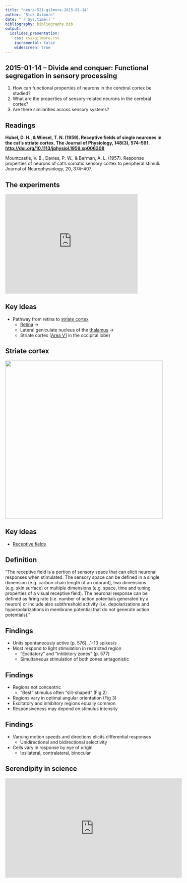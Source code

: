 ```yaml
---
title: "neuro-521-gilmore-2015-01-14"
author: "Rick Gilmore"
date: "`r Sys.time()`"
bibliography: bibliography.bib
output:
  ioslides_presentation:
    css: css/gilmore.css
    incremental: false
    widescreen: true
---
```


## 2015-01-14 -- Divide and conquer: Functional segregation in sensory processing

1. How can functional properties of neurons in the cerebral cortex be studied?
2. What are the properties of sensory-related neurons in the cerebral cortex?
3. Are there similarities across sensory systems?

## Readings

**Hubel, D. H., & Wiesel, T. N. (1959). Receptive fields of single neurones in the cat’s striate cortex. The Journal of Physiology, 148(3), 574–591. <http://doi.org/10.1113/jphysiol.1959.sp006308>**

Mountcastle, V. B., Davies, P. W., & Berman, A. L. (1957). Response properties of neurons of cat’s somatic sensory cortex to peripheral stimuli. Journal of Neurophysiology, 20, 374–407.

## The experiments

<iframe width="420" height="315" src="https://www.youtube.com/embed/KE952yueVLA" frameborder="0" allowfullscreen></iframe>

## Key ideas

- Pathway from retina to [striate cortex](https://en.wikipedia.org/wiki/Line_of_Gennari)
    - [Retina](http://www.scholarpedia.org/article/Retina) ->
    - Lateral geniculate nucleus of the [thalamus](http://www.scholarpedia.org/article/Thalamus) ->
    - Striate cortex ([Area V1](http://www.scholarpedia.org/article/Area_V1) in the occipital lobe)
    
## Striate cortex

<div class="centered">
<a href="http://www.smbs.buffalo.edu/acb/neuro/slides/s145.jpg">
<img src="http://www.smbs.buffalo.edu/acb/neuro/slides/s145.jpg" height=500px>
</a>
</div>
    
## Key ideas

- [Receptive fields](http://www.scholarpedia.org/article/Receptive_field)

##  Definition

"The receptive field is a portion of sensory space that can elicit neuronal responses when stimulated. The sensory space can be defined in a single dimension (e.g. carbon chain length of an odorant), two dimensions (e.g. skin surface) or multiple dimensions (e.g. space, time and tuning properties of a visual receptive field). The neuronal response can be defined as firing rate (i.e. number of action potentials generated by a neuron) or include also subthreshold activity (i.e. depolarizations and hyperpolarizations in membrane potential that do not generate action potentials)."
    
## Findings

- Units spontaneously active (p. 576), .1-10 spikes/s
- Most respond to light stimulation in restricted region
    - "Excitatory" and "inhibitory zones" (p. 577)
    - Simultaneous stimulation of both zones antagonistic

## Findings

- Regions not concentric
    - "Best" stimulus often "slit-shaped" (Fig 2)
- Regions vary in optimal angular orientation (Fig 3)
- Excitatory and inhibitory regions equally common
- Responsiveness may depend on stimulus intensity

## Findings

- Varying motion speeds and directions elicits differential responses
    - Unidirectional and bidirectional selectivity
- Cells vary in response by eye of origin
    - Ipsilateral, contralateral, binocular
    
## Serendipity in science

<iframe width="560" height="315" src="https://www.youtube.com/embed/IOHayh06LJ4" frameborder="0" allowfullscreen></iframe>